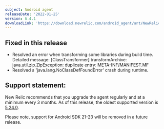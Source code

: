 ```yaml
---
subject: Android agent
releaseDate: '2022-01-25'
version: 6.4.1
downloadLink: 'https://download.newrelic.com/android_agent/ant/NewRelic_Android_Agent_6.4.1.zip'
---
```


## Fixed in this release

* Resolved an error when transforming some libraries during build time.
  Detailed message: [ClassTransformer] transformArchive: java.util.zip.ZipException: duplicate entry: META-INF/MANIFEST.MF
* Resolved a 'java.lang.NoClassDefFoundError' crash during runtime.

## Support statement:

New Relic recommends that you upgrade the agent regularly and at a minimum every 3 months. As of this release, the oldest supported version is [5.24.0](https://docs.newrelic.com/docs/release-notes/mobile-release-notes/android-release-notes/android-5240).

<Callout variant="important">
  Please note, support for Android SDK 21-23 will be removed in a future release.
</Callout>
